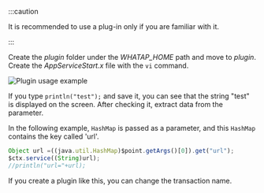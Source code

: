 :::caution

It is recommended to use a plug-in only if you are familiar with it.

:::

Create the _plugin_ folder under the _WHATAP_HOME_ path and move to _plugin_. Create the _AppServiceStart.x_ file with the `vi` command.

![Plugin usage example](https://img.whatap.io/media/agent_python/data/app_start_plug.png)

If you type `println("test");` and save it, you can see that the string "test" is displayed on the screen. After checking it, extract data from the parameter. 

In the following example, `HashMap` is passed as a parameter, and this `HashMap` contains the key called 'url'.

```javascript title=JAVA
Object url =((java.util.HashMap)$point.getArgs()[0]).get("url");
$ctx.service((String)url);
//println("url="+url);
```

If you create a plugin like this, you can change the transaction name.
